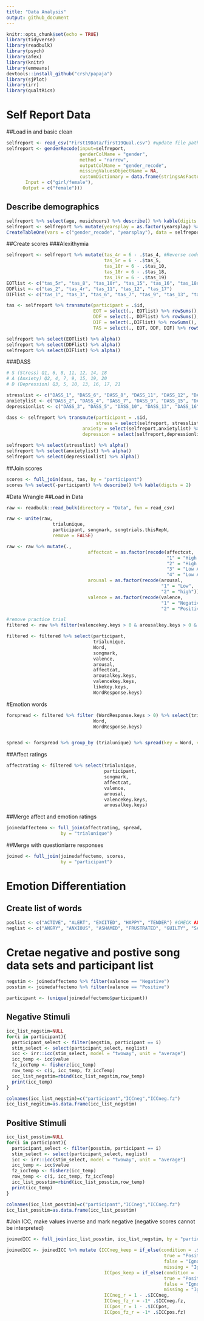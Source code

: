 ```yaml
---
title: "Data Analysis"
output: github_document
---
```


```r
knitr::opts_chunk$set(echo = TRUE)
library(tidyverse)
library(readbulk)
library(psych)
library(afex)
library(knitr)
library(emmeans)
devtools::install_github("crsh/papaja")
library(sjPlot)
library(irr)
library(qualtRics)
```
# Self Report Data 
##Load in and basic clean
```r
selfreport <- read_csv("First19Data/first19Qual.csv") #update file path
selfreport <- genderRecode(input=selfreport,
                           genderColName = "gender", 
                           method = "narrow",
                           outputColName = "gender_recode", 
                           missingValuesObjectName = NA,
                           customDictionary = data.frame(stringsAsFactors=FALSE,
       Input = c("girl/female"),
      Output = c("female")))

```

## Describe demographics 
```r
selfreport %>% select(age, musichours) %>% describe() %>% kable(digits = 3)
selfreport <- selfreport %>% mutate(yearsplay = as.factor(yearsplay) %>% recode("6" = "5+"))
CreateTableOne(vars = c("gender_recode", "yearsplay"), data = selfreport) %>% kableone()
```

##Create scores 
###Alexithymia
```r
selfreport <- selfreport %>% mutate(tas_4r = 6 - .$tas_4, #Reverse code items
                                    tas_5r = 6 - .$tas_5,
                                    tas_10r = 6 - .$tas_10,
                                    tas_18r = 6 - .$tas_18,
                                    tas_19r = 6 - .$tas_19)
EOTlist <- c("tas_5r", "tas_8", "tas_10r", "tas_15", "tas_16", "tas_18r", "tas_19r", "tas_20")
DDFlist <- c("tas_2", "tas_4r", "tas_11", "tas_12", "tas_17")
DIFlist <- c("tas_1", "tas_3", "tas_6", "tas_7", "tas_9", "tas_13", "tas_14")

tas <- selfreport %>% transmute(participant = .$id,
                                EOT = select(., EOTlist) %>% rowSums(),
                                DDF = select(., DDFlist) %>% rowSums(),
                                DIF = select(.,DIFlist) %>% rowSums(),
                                TAS = select(., EOT, DDF, DIF) %>% rowSums())

selfreport %>% select(EOTlist) %>% alpha()
selfreport %>% select(DDFlist) %>% alpha()
selfreport %>% select(DIFlist) %>% alpha()
```

###DASS
```r
# S (Stress) Q1, 6, 8, 11, 12, 14, 18
# A (Anxiety) Q2, 4, 7, 9, 15, 19, 20
# D (Depression) Q3, 5, 10, 13, 16, 17, 21 

stresslist <- c("DASS_1", "DASS_6", "DASS_8", "DASS_11", "DASS_12", "DASS_14", "DASS_18")
anxietylist <- c("DASS_2", "DASS_4", "DASS_7", "DASS_9", "DASS_15", "DASS_19", "DASS_20")
depressionlist <- c("DASS_3", "DASS_5", "DASS_10", "DASS_13", "DASS_16", "DASS_17", "DASS_21")

dass <- selfreport %>% transmute(participant = .$id,
                                 stress = select(selfreport, stresslist) %>% rowSums(),
                            anxiety = select(selfreport,anxietylist) %>% rowSums(),
                            depression = select(selfreport,depressionlist) %>% rowSums())

selfreport %>% select(stresslist) %>% alpha()
selfreport %>% select(anxietylist) %>% alpha()
selfreport %>% select(depressionlist) %>% alpha()
```

##Join scores
```r
scores <- full_join(dass, tas, by = "participant")
scores %>% select(-participant) %>% describe() %>% kable(digits = 2)
```
#Data Wrangle 
##Load in Data
```r
raw <- readbulk::read_bulk(directory = "Data", fun = read_csv)

raw <- unite(raw, 
                 trialunique,
                 participant, songmark, songtrials.thisRepN,
                 remove = FALSE)

raw <- raw %>% mutate(.,
                              affectcat = as.factor(recode(affectcat,
                                                           "1" = "High Arousal/Positive Valence",
                                                           "2" = "High Arousal/Negative Valence",
                                                           "3" = "Low Arousal/Negative Valence",
                                                           "4" = "Low Arousal/Positve Valence")),
                              arousal = as.factor(recode(arousal, 
                                                         "1" = "Low",
                                                         "2" = "high")),
                              valence = as.factor(recode(valence,
                                                         "1" = "Negative",
                                                         "2" = "Positive")))

#remove practice trial
filtered <- raw %>% filter(valencekey.keys > 0 & arousalkey.keys > 0 & songmark > 0)

filtered <- filtered %>% select(participant,
                                trialunique,
                                Word,
                                songmark,
                                valence,
                                arousal,
                                affectcat,
                                arousalkey.keys,
                                valencekey.keys,
                                likekey.keys,
                                WordResponse.keys) 


```

#Emotion words 
```r
forspread <- filtered %>% filter (WordResponse.keys > 0) %>% select(trialunique,
                                Word,
                                WordResponse.keys)


spread <- forspread %>% group_by (trialunique) %>% spread(key = Word, value = WordResponse.keys)

```

##Affect ratings
```r
affectrating <- filtered %>% select(trialunique,
                                    participant,
                                    songmark,
                                    affectcat, 
                                    valence,
                                    arousal,
                                    valencekey.keys,
                                    arousalkey.keys)
```

##Merge affect and emotion ratings
```r
joinedaffectemo <- full_join(affectrating, spread, 
                    by = "trialunique")
```

##Merge with questioniarre responses 
```r
joined <- full_join(joinedaffectemo, scores,
                    by = "participant")
```

# Emotion Differentiation 
## Create list of words
```r
poslist <- c("ACTIVE", "ALERT", "EXCITED", "HAPPY", "TENDER") #CHECK ALERT
neglist <- c("ANGRY", "ANXIOUS", "ASHAMED", "FRUSTRATED", "GUILTY", "SAD", "SCARED")
```

# Cretae negative and postive song data sets and participant list 
```r
negstim <- joinedaffectemo %>% filter(valence == "Negative")
posstim <- joinedaffectemo %>% filter(valence == "Positive")

participant <- (unique(joinedaffectemo$participant)) 

```

## Negative Stimuli
```r
icc_list_negstim=NULL
for(i in participant){
  participant_select <- filter(negstim, participant == i)
  stim_select <- select(participant_select, neglist)
  icc <- irr::icc(stim_select, model = "twoway", unit = "average")
  icc_temp <- icc$value
  fz_iccTemp <- fisherz(icc_temp)
  row_temp <- c(i, icc_temp, fz_iccTemp)
  icc_list_negstim=rbind(icc_list_negstim,row_temp)
  print(icc_temp)
} 

colnames(icc_list_negstim)=c("participant","ICCneg","ICCneg.fz")
icc_list_negstim=as.data.frame(icc_list_negstim)
```

## Positive Stimuli
```r
icc_list_posstim=NULL
for(i in participant){
  participant_select <- filter(posstim, participant == i)
  stim_select <- select(participant_select, neglist)
  icc <- irr::icc(stim_select, model = "twoway", unit = "average")
  icc_temp <- icc$value
  fz_iccTemp <- fisherz(icc_temp)
  row_temp <- c(i, icc_temp, fz_iccTemp)
  icc_list_posstim=rbind(icc_list_posstim,row_temp)
  print(icc_temp)
} 

colnames(icc_list_posstim)=c("participant","ICCneg","ICCneg.fz")
icc_list_posstim=as.data.frame(icc_list_posstim)
```

#Join ICC, make values inverse and mark negative (negative scores cannot be interpreted)
```r
joinedICC <- full_join(icc_list_posstim, icc_list_negstim, by = "participant")  %>% full_join(scores, by = "participant")

joinedICC <- joinedICC %>% mutate (ICCneg_keep = if_else(condition = .$ICCneg > 0,
                                                          true = "Positive",
                                                          false = "Ignore",
                                                          missing = "Ignore"),
                                    ICCpos_keep = if_else(condition = .$ICCpos > 0,
                                                          true = "Positive",
                                                          false = "Ignore",
                                                          missing = "Ignore"),
                                    ICCneg_r = 1 - .$ICCneg,
                                    ICCneg_fz_r = -1* .$ICCneg.fz,
                                    ICCpos_r = 1 - .$ICCpos,
                                    ICCpos_fz_r = -1* .$ICCpos.fz)  
```



